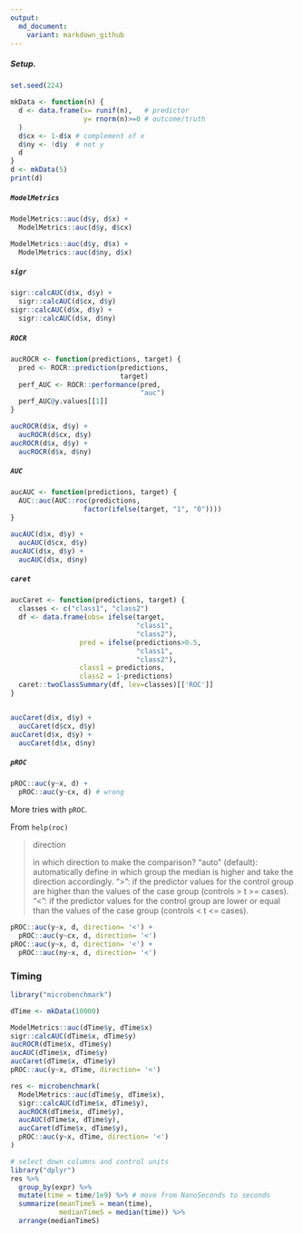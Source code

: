 ```yaml
---
output:
  md_document:
    variant: markdown_github
---
```


##### Setup.

```r
set.seed(224)

mkData <- function(n) {
  d <- data.frame(x= runif(n),   # predictor
                  y= rnorm(n)>=0 # outcome/truth
  )
  d$cx <- 1-d$x # complement of x
  d$ny <- !d$y  # not y
  d
}
d <- mkData(5)
print(d)
```




##### `ModelMetrics`


```r
ModelMetrics::auc(d$y, d$x) +
  ModelMetrics::auc(d$y, d$cx)

ModelMetrics::auc(d$y, d$x) +
  ModelMetrics::auc(d$ny, d$x)
```


##### `sigr`

```r

sigr::calcAUC(d$x, d$y) + 
  sigr::calcAUC(d$cx, d$y)
sigr::calcAUC(d$x, d$y) +
  sigr::calcAUC(d$x, d$ny)
```

##### `ROCR`

```r
aucROCR <- function(predictions, target) {
  pred <- ROCR::prediction(predictions,
                           target)
  perf_AUC <- ROCR::performance(pred,
                                "auc")
  perf_AUC@y.values[[1]]
}

aucROCR(d$x, d$y) + 
  aucROCR(d$cx, d$y)
aucROCR(d$x, d$y) + 
  aucROCR(d$x, d$ny)
```

##### `AUC`

```r
aucAUC <- function(predictions, target) {
  AUC::auc(AUC::roc(predictions, 
                  factor(ifelse(target, "1", "0"))))
}

aucAUC(d$x, d$y) +
  aucAUC(d$cx, d$y)
aucAUC(d$x, d$y) +
  aucAUC(d$x, d$ny)
```

##### `caret`

```r
aucCaret <- function(predictions, target) {
  classes <- c("class1", "class2")
  df <- data.frame(obs= ifelse(target, 
                               "class1", 
                               "class2"),
                 pred = ifelse(predictions>0.5, 
                               "class1", 
                               "class2"),
                 class1 = predictions,
                 class2 = 1-predictions)
  caret::twoClassSummary(df, lev=classes)[['ROC']]
}


aucCaret(d$x, d$y) + 
  aucCaret(d$cx, d$y)
aucCaret(d$x, d$y) + 
  aucCaret(d$x, d$ny)
```


##### `pROC`

```r
pROC::auc(y~x, d) + 
  pROC::auc(y~cx, d) # wrong
```

More tries with `pROC`.

From `help(roc)` 

> direction	
>
> in which direction to make the comparison? "auto" (default): automatically define in which group the median is higher and take the direction accordingly. ">": if the predictor values for the control group are higher than the values of the case group (controls > t >= cases). "<": if the predictor values for the control group are lower or equal than the values of the case group (controls < t <= cases).

```r
pROC::auc(y~x, d, direction= '<') + 
  pROC::auc(y~cx, d, direction= '<')
pROC::auc(y~x, d, direction= '<') +
  pROC::auc(ny~x, d, direction= '<')
```


### Timing

```r
library("microbenchmark")

dTime <- mkData(10000)

ModelMetrics::auc(dTime$y, dTime$x)
sigr::calcAUC(dTime$x, dTime$y)
aucROCR(dTime$x, dTime$y)
aucAUC(dTime$x, dTime$y)
aucCaret(dTime$x, dTime$y)
pROC::auc(y~x, dTime, direction= '<')

res <- microbenchmark(
  ModelMetrics::auc(dTime$y, dTime$x),
  sigr::calcAUC(dTime$x, dTime$y),
  aucROCR(dTime$x, dTime$y),
  aucAUC(dTime$x, dTime$y),
  aucCaret(dTime$x, dTime$y),
  pROC::auc(y~x, dTime, direction= '<')
)

# select down columns and control units
library("dplyr")
res %>% 
  group_by(expr) %>%
  mutate(time = time/1e9) %>% # move from NanoSeconds to seconds
  summarize(meanTimeS = mean(time), 
            medianTimeS = median(time)) %>%
  arrange(medianTimeS)
```



